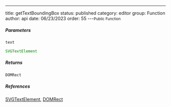 ---
title: getTextBoundingBox
status: published
category: editor
group: Function
author: api
date: 06/23/2023
order: 55
---<Small>Public Function</Small>




##### Parameters


<ParametersTable>

<ParametersTableRow>
<ParametersTableName>

`text`

</ParametersTableName>
<ParametersTableDescription>

```ts
SVGTextElement
```



</ParametersTableDescription>
</ParametersTableRow>
</ParametersTable>

##### Returns


```ts
DOMRect
```

##### References

[SVGTextElement](/gen/SVGTextElement-interface), [DOMRect](/gen/DOMRect-interface)

